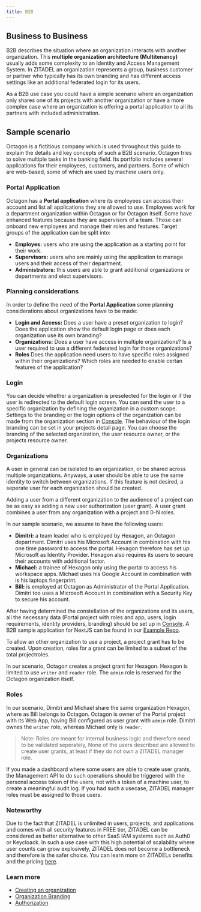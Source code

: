 ```yaml
---
title: B2B
---
```



## Business to Business

B2B describes the situation where an organization interacts with another organization.
This **multiple organization architecture (Multitenancy)** usually adds some complexity to an Identity and Access Management System.
In ZITADEL an organization represents a group, business customer or partner who typically has its own branding and has different access settings like an additional federated login for its users.

As a B2B use case you could have a simple scenario where an organization only shares one of its projects with another organization or have a more complex case where an organization is offering a portal application to all its partners with included administration.


<!-- This guide describes an application  -->
## Sample scenario

Octagon is a fictitious company which is used throughout this guide to explain the details and key concepts of such a B2B scenario.
Octagon tries to solve multiple tasks in the banking field. Its portfolio includes several applications for their employees, customers, and partners. Some of which are web-based, some of which are used by machine users only.

### Portal Application

Octagon has a **Portal application** where its employees can access their account and list all applications they are allowed to use.
Employees work for a department organization within Octagon or for Octagon itself. 
Some have enhanced features because they are supervisors of a team. Those can onboard new employees and manage their roles and features.
Target groups of the application can be split into:
- **Employes:** users who are using the application as a starting point for their work.
- **Supervisors:** users who are mainly using the application to manage users and their access of their department.
- **Administrators:** this users are able to grant additional organizations or departments and elect supervisors.

### Planning considerations

In order to define the need of the **Portal Application** some planning considerations about organizations have to be made:

- **Login and Access:** Does a user have a preset organization to login? Does the application show the default login page or does each organization use its own branding?
- **Organizations:** Does a user have access in multiple organizations? Is a user required to use a different federated login for those organizations?
- **Roles** Does the application need users to have specific roles assigned within their organizations? Which roles are needed to enable certan features of the application?

### Login

You can decide whether a organization is preselected for the login or if the user is redirected to the default login screen. You can send the user to a specific organization by defining the organization in a custom scope.
Settings to the branding or the login options of the organization can be made from the organization section in [Console](https://console.zitadel.ch/org). 
The behaviour of the login branding can be set in your projects detail page. You can choose the branding of the selected organization, the user resource owner, or the projects resource owner.

### Organizations

A user in general can be isolated to an organization, or be shared across multiple organizations. Anyways, a user should be able to use the same identity to switch between organizations.
If this feature is not desired, a seperate user for each organization should be created.

Adding a user from a different organization to the audience of a project can be as easy as adding a new user authorization (user grant). A user grant combines a user from any organization with a project and 0-N roles.

In our sample scenario, we assume to have the following users:

- **Dimitri:** a team leader who is employed by Hexagon, an Octagon department. Dimitri uses his Microsoft Account in combination with his one time password to access the portal. Hexagon therefore has set up Microsoft as Identity Provider. Hexagon also requires its users to secure their accounts with additional factor.
- **Michael:** a trainee of Hexagon only using the portal to access his workspace apps. Michael uses his Google Account in combination with is his laptops fingerprint.
- **Bill:** is employed at Octagon as Administrator of the Portal Application. Dimitri too uses a Microsoft Account in combination with a Security Key to secure his account.

After having determined the constellation of the organizations and its users, all the necessary data (Portal project with roles and app, users, login requirements, identity providers, branding) should be set up in [Console](https://console.zitadel.ch/org).
A B2B sample application for NextJS can be found in our [Example Repo](https://github.com/caos/zitadel-examples).

To allow an other organization to use a project, a project grant has to be created. Upon creation, roles for a grant can be limited to a subset of the total projectroles.

In our scenario, Octagon creates a project grant for Hexagon. Hexagon is limited to use `writer` and `reader` role. The `admin` role is reserved for the Octagon organization itself.

<B2B></B2B>

### Roles

In our scenario, Dimitri and Michael share the same organization Hexagon, where as Bill belongs to Octagon. Octagon is owner of the Portal project with its Web App, having Bill configured as user grant with `admin` role. Dimitri ownes the `writer` role, whereas Michael only is `reader`.

> Note: Roles are meant for internal business logic and therefore need to be validated seperately, None of the users described are allowed to create user grants, at least if they do not own a ZITADEL manager role.

If you made a dashboard where some users are able to create user grants, the Management API to do such operations should be triggered with the personal access token of the users, not with a token of a machine user, to create a meaningful audit log. 
If you had such a usecase, ZITADEL manager roles must be assigned to those users.

### Noteworthy

Due to the fact that ZITADEL is unlimited in users, projects, and applications and comes with all security features in FREE tier, ZITADEL can be considered as better alternative to other SaaS IAM systems such as Auth0 or Keycloack.
In such a use case with this high potential of scalability where user counts can grow explosively, ZITADEL does not become a bottleneck and therefore is the safer choice. You can learn more on ZITADELs benefits and the pricing [here](https://zitadel.ch/pricing).

### Learn more

- [Creating an organization](../basics/organizations#exercise---create-a-new-organization)
- [Organization Branding](../customization/branding)
- [Authorization](../authorization/oauth-recommended-flows)